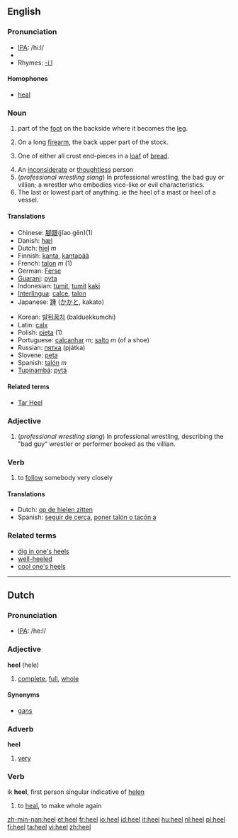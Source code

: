 ==English==

===Pronunciation===
*[[w:IPA|IPA]]: /hi:l/
*{{audio|en-us-heel.ogg|Audio (US)}}
*Rhymes: [[Rhymes:English:-iːl|-iːl]]

====Homophones====
*[[heal]]

===Noun===
{{en-noun}}

# {{anatomy}} part of the [[foot]] on the backside where it becomes the [[leg]].
#On a long [[firearm]], the back upper part of the stock.
# {{US}} One of either all crust end-pieces in a [[loaf]] of [[bread]]. 
#An [[inconsiderate]] or [[thoughtless]] person
#(''professional wrestling slang'') In professional wrestling, the bad guy or villian; a wrestler who embodies vice-like or evil characteristics.
# The last or lowest part of anything.  ie the heel of a mast or heel of a vessel.

====Translations====
{{top}}
*Chinese: [[腳跟]](jĭao gēn)(1)
*Danish: [[hæl]]
*Dutch: [[hiel]] ''m''
*Finnish: [[kanta]], [[kantapää]]
*French: [[talon]] ''m'' (1)
*German: [[Ferse]] {{f}}
*[[Guarani]]: [[pyta]]
*Indonesian: [[tumit]], [[tumit]] [[kaki]]
*[[Interlingua]]: [[calce]], [[talon]]
*Japanese: [[踵]] ([[かかと]], kakato)
{{mid}}
*Korean: [[발뒤꿈치]] (balduekkumchi)
*Latin: [[calx]] {{f}}
*Polish: [[pięta]] {{f}} (1)
*Portuguese: [[calcanhar]] ''m''; [[salto]] ''m'' (of a shoe)
*Russian: [[пятка]] {{f}} (pjátka)
*Slovene: [[peta]] {{f}}
*Spanish: [[talón]] ''m''
*[[Tupinambá]]: [[pytá]]
{{bottom}}

====Related terms====
*[[Tar Heel]]

===Adjective===
# (''professional wrestling slang'') In professional wrestling, describing the "bad guy" wrestler or performer booked as the villian.

===Verb===
{{en-verb}}

#to [[follow]] somebody very closely

====Translations====
*Dutch: [[op de hielen zitten]]
*Spanish: [[seguir de cerca]], [[poner talón o tacón a]]

===Related terms===
*[[dig in one's heels]]
*[[well-heeled]]
*[[cool one's heels]]
----

==Dutch==

===Pronunciation===
*[[w:IPA|IPA]]: /he:l/

===Adjective===
'''heel''' (hele)

#[[complete]], [[full]], [[whole]]

====Synonyms====
*[[gans]]

===Adverb===
'''heel'''

#[[very]]

===Verb===

ik '''heel''', first person singular indicative of [[helen]]

#to [[heal]], to make whole again

[[zh-min-nan:heel]]
[[et:heel]]
[[fr:heel]]
[[io:heel]]
[[id:heel]]
[[it:heel]]
[[hu:heel]]
[[nl:heel]]
[[pl:heel]]
[[fi:heel]]
[[ta:heel]]
[[vi:heel]]
[[zh:heel]]